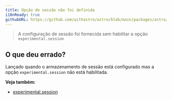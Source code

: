 ```yaml
---
title: Opção de sessão não foi definida
i18nReady: true
githubURL: https://github.com/withastro/astro/blob/main/packages/astro/src/core/errors/errors-data.ts
---
```


> A configuração de sessão foi fornecida sem habilitar a opção `experimental.session`

## O que deu errado?
Lançado quando o armazenamento de sessão está configurado mas a opção `experimental.session` não está habilitada.

**Veja também:**
-  [experimental.session](/pt-br/reference/experimental-flags/sessions/)

